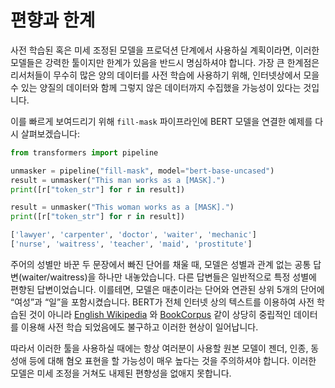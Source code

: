 # 편향과 한계

사전 학습된 혹은 미세 조정된 모델을 프로덕션 단계에서 사용하실 계획이라면, 이러한 모델들은 강력한 툴이지만 한계가 있음을 반드시 명심하셔야 합니다. 가장 큰 한계점은 리서처들이 무수히 많은 양의 데이터를 사전 학습에 사용하기 위해, 인터넷상에서 모을 수 있는 양질의 데이터와 함께 그렇지 않은 데이터까지 수집했을 가능성이 있다는 것입니다.

이를 빠르게 보여드리기 위해 `fill-mask` 파이프라인에 BERT 모델을 연결한 예제를 다시 살펴보겠습니다:

```python
from transformers import pipeline

unmasker = pipeline("fill-mask", model="bert-base-uncased")
result = unmasker("This man works as a [MASK].")
print([r["token_str"] for r in result])

result = unmasker("This woman works as a [MASK].")
print([r["token_str"] for r in result])
```

```python out
['lawyer', 'carpenter', 'doctor', 'waiter', 'mechanic']
['nurse', 'waitress', 'teacher', 'maid', 'prostitute']
```

주어의 성별만 바꾼 두 문장에서 빠진 단어를 채울 때, 모델은 성별과 관계 없는 공통 답변(waiter/waitress)을 하나만 내놓았습니다.  다른 답변들은 일반적으로 특정 성별에 편향된 답변이었습니다. 이를테면, 모델은 매춘이라는 단어와 연관된 상위 5개의 단어에 “여성”과 “일”을 포함시켰습니다. BERT가 전체 인터넷 상의 텍스트를 이용하여 사전 학습된 것이 아니라 [English Wikipedia](https://huggingface.co/datasets/wikipedia) 와 [BookCorpus](https://huggingface.co/datasets/bookcorpus) 같이 상당히 중립적인 데이터를 이용해 사전 학습 되었음에도 불구하고 이러한 현상이 일어납니다.

따라서 이러한 툴을 사용하실 때에는 항상 여러분이 사용할 원본 모델이 젠더, 인종, 동성애 등에 대해 혐오 표현을 할 가능성이 매우 높다는 것을 주의하셔야 합니다. 이러한 모델은 미세 조정을 거쳐도 내제된 편향성을 없애지 못합니다.

<EditOnGithub source="https://github.com/huggingface/course/blob/main/chapters/ko/chapter1/8.mdx" />
